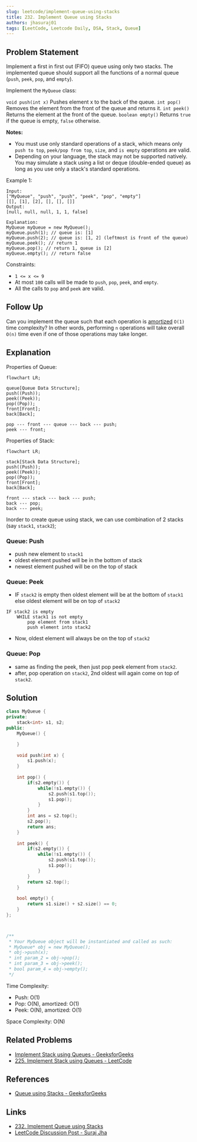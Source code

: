 ```yaml
---
slug: leetcode/implement-queue-using-stacks
title: 232. Implement Queue using Stacks
authors: jhasuraj01
tags: [LeetCode, Leetcode Daily, DSA, Stack, Queue]
---
```



## Problem Statement

Implement a first in first out (FIFO) queue using only two stacks.
The implemented queue should support all the functions of a normal
queue (`push`, `peek`, `pop`, and `empty`).

Implement the `MyQueue` class:

`void push(int x)` Pushes element x to the back of the queue.
`int pop()` Removes the element from the front of the queue and returns it.
`int peek()` Returns the element at the front of the queue.
`boolean empty()` Returns `true` if the queue is empty, `false` otherwise.

<!--truncate-->

**Notes:**

- You must use only standard operations of a stack, which means only `push to top`,
`peek/pop from top`, `size`, and `is empty` operations are valid.
- Depending on your language, the stack may not be supported natively. You may
simulate a stack using a list or deque (double-ended queue) as long as you use
only a stack's standard operations.

Example 1:
```text
Input:
["MyQueue", "push", "push", "peek", "pop", "empty"]
[[], [1], [2], [], [], []]
Output:
[null, null, null, 1, 1, false]

Explanation:
MyQueue myQueue = new MyQueue();
myQueue.push(1); // queue is: [1]
myQueue.push(2); // queue is: [1, 2] (leftmost is front of the queue)
myQueue.peek(); // return 1
myQueue.pop(); // return 1, queue is [2]
myQueue.empty(); // return false
```

Constraints:
- `1 <= x <= 9`
- At most `100` calls will be made to `push`, `pop`, `peek`, and `empty`.
- All the calls to `pop` and `peek` are valid.

## Follow Up
Can you implement the queue such that each operation is [amortized](https://en.wikipedia.org/wiki/Amortized_analysis)
`O(1)` time complexity? In other words, performing `n` operations will take
overall `O(n)` time even if one of those operations may take longer.

## Explanation

Properties of Queue:
```mermaid
flowchart LR;

queue[Queue Data Structure];
push((Push));
peek((Peek));
pop((Pop));
front[Front];
back[Back];

pop --- front --- queue --- back --- push;
peek --- front;
```

Properties of Stack:
```mermaid
flowchart LR;

stack[Stack Data Structure];
push((Push));
peek((Peek));
pop((Pop));
front[Front];
back[Back];

front --- stack --- back --- push;
back --- pop;
back --- peek;
```

Inorder to create queue using stack, we can use combination of 2 stacks (say `stack1`, `stack2`);

### Queue: Push
- push new element to `stack1`
- oldest element pushed will be in the bottom of stack
- newest element pushed will be on the top of stack

### Queue: Peek
- IF `stack2` is empty then oldest element will be at the
bottom of `stack1` else oldest element will be on top of `stack2`
```text
IF stack2 is empty
    WHILE stack1 is not empty
        pop element from stack1
        push element into stack2
```
- Now, oldest element will always be on the top of `stack2`

### Queue: Pop
- same as finding the peek, then just pop peek element from `stack2`.
- after, pop operation on `stack2`, 2nd oldest will again come on top of `stack2`.

## Solution

<Tabs>

<TabItem value="cpp" label="C++ Two User Stack">

```cpp title='C++ Solution using Two User Defined Stack'
class MyQueue {
private:
    stack<int> s1, s2;
public:
    MyQueue() {

    }
    
    void push(int x) {
        s1.push(x);
    }
    
    int pop() {
        if(s2.empty()) {
            while(!s1.empty()) {
                s2.push(s1.top());
                s1.pop();
            }
        }
        int ans = s2.top();
        s2.pop();
        return ans;
    }
    
    int peek() {
        if(s2.empty()) {
            while(!s1.empty()) {
                s2.push(s1.top());
                s1.pop();
            }
        }
        return s2.top();
    }
    
    bool empty() {
        return s1.size() + s2.size() == 0;
    }
};



/**
 * Your MyQueue object will be instantiated and called as such:
 * MyQueue* obj = new MyQueue();
 * obj->push(x);
 * int param_2 = obj->pop();
 * int param_3 = obj->peek();
 * bool param_4 = obj->empty();
 */
```
Time Complexity:
- Push: O(1)
- Pop: O(N), amortized: O(1)
- Peek: O(N), amortized: O(1)

Space Complexity: O(N)

</TabItem>

</Tabs>


## Related Problems
- [Implement Stack using Queues - GeeksforGeeks](https://www.geeksforgeeks.org/implement-stack-using-queue/)
- [225. Implement Stack using Queues - LeetCode](https://leetcode.com/problems/implement-stack-using-queues/)

## References
- [Queue using Stacks - GeeksforGeeks](https://www.geeksforgeeks.org/queue-using-stacks/)

## Links
- [232. Implement Queue using Stacks](https://leetcode.com/problems/implement-queue-using-stacks/)
- [LeetCode Discussion Post - Suraj Jha](https://leetcode.com/problems/implement-queue-using-stacks/solutions/2918885/c-solution-using-two-user-defined-stack-time-o-1-space-o-n/)